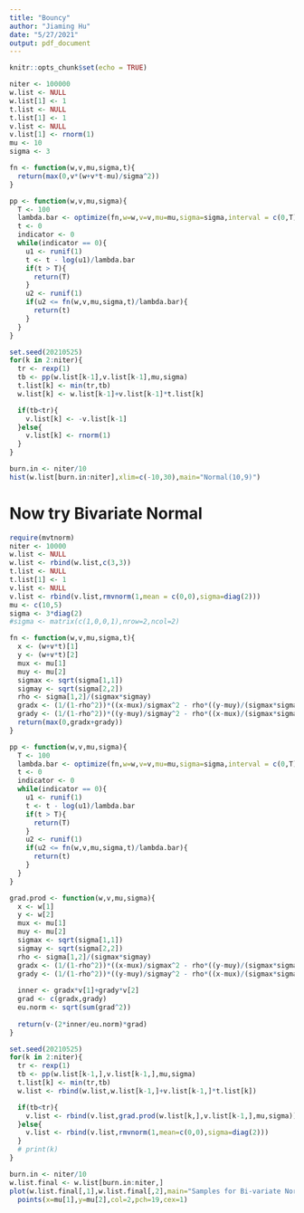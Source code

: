 ---
title: "Bouncy"
author: "Jiaming Hu"
date: "5/27/2021"
output: pdf_document
---

```{r setup, include=FALSE}
knitr::opts_chunk$set(echo = TRUE)
```

```{r}
niter <- 100000
w.list <- NULL
w.list[1] <- 1
t.list <- NULL
t.list[1] <- 1
v.list <- NULL
v.list[1] <- rnorm(1)
mu <- 10
sigma <- 3
```

```{r}
fn <- function(w,v,mu,sigma,t){
  return(max(0,v*(w+v*t-mu)/sigma^2))
}

pp <- function(w,v,mu,sigma){
  T <- 100
  lambda.bar <- optimize(fn,w=w,v=v,mu=mu,sigma=sigma,interval = c(0,T),maximum = T)$objective
  t <- 0
  indicator <- 0
  while(indicator == 0){
    u1 <- runif(1)
    t <- t - log(u1)/lambda.bar
    if(t > T){
      return(T)
    }
    u2 <- runif(1)
    if(u2 <= fn(w,v,mu,sigma,t)/lambda.bar){
      return(t)
    }
  }
}
```

```{r}
set.seed(20210525)
for(k in 2:niter){
  tr <- rexp(1)
  tb <- pp(w.list[k-1],v.list[k-1],mu,sigma)
  t.list[k] <- min(tr,tb)
  w.list[k] <- w.list[k-1]+v.list[k-1]*t.list[k]

  if(tb<tr){
    v.list[k] <- -v.list[k-1]
  }else{
    v.list[k] <- rnorm(1)
  }
}
```

```{r}
burn.in <- niter/10
hist(w.list[burn.in:niter],xlim=c(-10,30),main="Normal(10,9)")
```



# Now try Bivariate Normal

```{r}
require(mvtnorm)
niter <- 10000
w.list <- NULL
w.list <- rbind(w.list,c(3,3))
t.list <- NULL
t.list[1] <- 1
v.list <- NULL
v.list <- rbind(v.list,rmvnorm(1,mean = c(0,0),sigma=diag(2)))
mu <- c(10,5)
sigma <- 3*diag(2)
#sigma <- matrix(c(1,0,0,1),nrow=2,ncol=2)
```


```{r}
fn <- function(w,v,mu,sigma,t){
  x <- (w+v*t)[1]
  y <- (w+v*t)[2]
  mux <- mu[1]
  muy <- mu[2]
  sigmax <- sqrt(sigma[1,1])
  sigmay <- sqrt(sigma[2,2])
  rho <- sigma[1,2]/(sigmax*sigmay)
  gradx <- (1/(1-rho^2))*((x-mux)/sigmax^2 - rho*((y-muy)/(sigmax*sigmay)))*v[1]
  grady <- (1/(1-rho^2))*((y-muy)/sigmay^2 - rho*((x-mux)/(sigmax*sigmay)))*v[2]
  return(max(0,gradx+grady))
}

pp <- function(w,v,mu,sigma){
  T <- 100
  lambda.bar <- optimize(fn,w=w,v=v,mu=mu,sigma=sigma,interval = c(0,T),maximum = T)$objective
  t <- 0
  indicator <- 0
  while(indicator == 0){
    u1 <- runif(1)
    t <- t - log(u1)/lambda.bar
    if(t > T){
      return(T)
    }
    u2 <- runif(1)
    if(u2 <= fn(w,v,mu,sigma,t)/lambda.bar){
      return(t)
    }
  }
}

grad.prod <- function(w,v,mu,sigma){
  x <- w[1]
  y <- w[2]
  mux <- mu[1]
  muy <- mu[2]
  sigmax <- sqrt(sigma[1,1])
  sigmay <- sqrt(sigma[2,2])
  rho <- sigma[1,2]/(sigmax*sigmay)
  gradx <- (1/(1-rho^2))*((x-mux)/sigmax^2 - rho*((y-muy)/(sigmax*sigmay)))
  grady <- (1/(1-rho^2))*((y-muy)/sigmay^2 - rho*((x-mux)/(sigmax*sigmay)))
  
  inner <- gradx*v[1]+grady*v[2]
  grad <- c(gradx,grady)
  eu.norm <- sqrt(sum(grad^2))
  
  return(v-(2*inner/eu.norm)*grad)
}
```

```{r}
set.seed(20210525)
for(k in 2:niter){
  tr <- rexp(1)
  tb <- pp(w.list[k-1,],v.list[k-1,],mu,sigma)
  t.list[k] <- min(tr,tb)
  w.list <- rbind(w.list,w.list[k-1,]+v.list[k-1,]*t.list[k])

  if(tb<tr){
    v.list <- rbind(v.list,grad.prod(w.list[k,],v.list[k-1,],mu,sigma))
  }else{
    v.list <- rbind(v.list,rmvnorm(1,mean=c(0,0),sigma=diag(2)))
  }
  # print(k)
}
```

```{r}
burn.in <- niter/10
w.list.final <- w.list[burn.in:niter,]
plot(w.list.final[,1],w.list.final[,2],main="Samples for Bi-variate Normal")+
  points(x=mu[1],y=mu[2],col=2,pch=19,cex=1)
```


